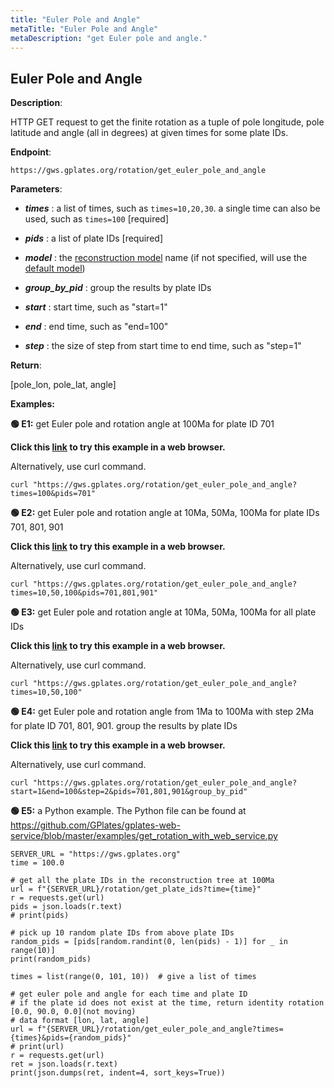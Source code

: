 ```yaml
---
title: "Euler Pole and Angle"
metaTitle: "Euler Pole and Angle"
metaDescription: "get Euler pole and angle."
---
```


## Euler Pole and Angle

**Description**:

HTTP GET request to get the finite rotation as a tuple of pole longitude, pole latitude and angle (all in degrees) at given times for some plate IDs.

**Endpoint**:

    https://gws.gplates.org/rotation/get_euler_pole_and_angle

**Parameters**:

- ***times*** : a list of times, such as `times=10,20,30`. a single time can also be used, such as `times=100` [required]

- ***pids*** : a list of plate IDs [required]

- ***model*** : the [reconstruction model](/models) name (if not specified, will use the [default model](/models#defaultmodel))
    
- ***group_by_pid*** : group the results by plate IDs

- ***start*** : start time, such as "start=1"

- ***end*** : end time, such as "end=100"

- ***step*** : the size of step from start time to end time, such as "step=1"

**Return**:
 
[pole_lon, pole_lat, angle]

**Examples:** 

**&#128994; E1:** get Euler pole and rotation angle at 100Ma for plate ID 701

**Click this [link](https://gws.gplates.org/rotation/get_euler_pole_and_angle?times=100&pids=701) to try this example in a web browser.**

Alternatively, use curl command.

```shell
curl "https://gws.gplates.org/rotation/get_euler_pole_and_angle?times=100&pids=701"
```

**&#128994; E2:** get Euler pole and rotation angle at 10Ma, 50Ma, 100Ma for plate IDs 701, 801, 901

**Click this [link](https://gws.gplates.org/rotation/get_euler_pole_and_angle?times=10,50,100&pids=701,801,901) to try this example in a web browser.**

Alternatively, use curl command.

```shell
curl "https://gws.gplates.org/rotation/get_euler_pole_and_angle?times=10,50,100&pids=701,801,901"
```

**&#128994; E3:** get Euler pole and rotation angle at 10Ma, 50Ma, 100Ma for all plate IDs

**Click this [link](https://gws.gplates.org/rotation/get_euler_pole_and_angle?times=10,50,100) to try this example in a web browser.**

Alternatively, use curl command.

```shell
curl "https://gws.gplates.org/rotation/get_euler_pole_and_angle?times=10,50,100"
```

**&#128994; E4:** get Euler pole and rotation angle from 1Ma to 100Ma with step 2Ma for plate ID 701, 801, 901. group the results by plate IDs

**Click this [link](https://gws.gplates.org/rotation/get_euler_pole_and_angle?start=1&end=100&step=2&pids=701,801,901&group_by_pid) to try this example in a web browser.**

Alternatively, use curl command.

```shell
curl "https://gws.gplates.org/rotation/get_euler_pole_and_angle?start=1&end=100&step=2&pids=701,801,901&group_by_pid"
```

**&#128994; E5:** a Python example. The Python file can be found at <https://github.com/GPlates/gplates-web-service/blob/master/examples/get_rotation_with_web_service.py>



    SERVER_URL = "https://gws.gplates.org"
    time = 100.0

    # get all the plate IDs in the reconstruction tree at 100Ma
    url = f"{SERVER_URL}/rotation/get_plate_ids?time={time}"
    r = requests.get(url)
    pids = json.loads(r.text)
    # print(pids)

    # pick up 10 random plate IDs from above plate IDs
    random_pids = [pids[random.randint(0, len(pids) - 1)] for _ in range(10)]
    print(random_pids)

    times = list(range(0, 101, 10))  # give a list of times

    # get euler pole and angle for each time and plate ID
    # if the plate id does not exist at the time, return identity rotation [0.0, 90.0, 0.0](not moving)
    # data format [lon, lat, angle]
    url = f"{SERVER_URL}/rotation/get_euler_pole_and_angle?times={times}&pids={random_pids}"
    # print(url)
    r = requests.get(url)
    ret = json.loads(r.text)
    print(json.dumps(ret, indent=4, sort_keys=True))